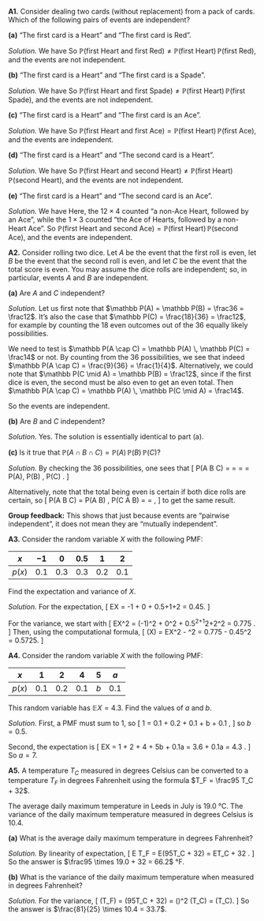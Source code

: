 ::::: {.myq}

**A1.** Consider dealing two cards (without replacement) from a pack of cards. Which of the following pairs of events are independent?

::::{ .subq}
**(a)** "The first card is a Heart" and "The first card is Red".

::: {.myanswers data-latex=""}
*Solution.* 
We have
\begin{align*}
\mathbb P(\text{first Heart}) &= \frac{13}{52} = \frac14 \\
\mathbb P(\text{first Red}) &= \frac{26}{52} = \frac12 \\
\mathbb P(\text{first Heart and first Red}) &= \mathbb P(\text{first Heart}) = \frac14 .
\end{align*}
So $\mathbb P(\text{first Heart and first Red}) \neq \mathbb P(\text{first Heart})\,\mathbb P(\text{first Red})$, and the events are not independent.
:::
::::

::::{ .subq}
**(b)** "The first card is a Heart" and "The first card is a Spade".

::: {.myanswers data-latex=""}
*Solution.* 
We have
\begin{align*}
\mathbb P(\text{first Heart}) &= \frac{13}{52} = \frac14 \\
\mathbb P(\text{first Spade}) &= \frac{13}{52} = \frac14 \\
\mathbb P(\text{first Heart and first Spade}) &= 0 .
\end{align*}
So $\mathbb P(\text{first Heart and first Spade}) \neq \mathbb P(\text{first Heart})\,\mathbb P(\text{first Spade})$, and the events are not independent.
:::
::::

::::{ .subq}
**(c)** "The first card is a Heart" and "The first card is an Ace".

::: {.myanswers data-latex=""}
*Solution.* 
We have
\begin{align*}
\mathbb P(\text{first Heart}) &= \frac{13}{52} = \frac14 \\
\mathbb P(\text{first Ace}) &= \frac{4}{52} = \frac1{13} \\
\mathbb P(\text{first Heart and first Ace}) &= \mathbb P(\text{first Ace of Hearts}) = \frac1{52} .
\end{align*}
So $\mathbb P(\text{first Heart and first Ace}) = \mathbb P(\text{first Heart})\,\mathbb P(\text{first Ace})$, and the events are independent.
:::
::::

::::{ .subq}
**(d)** "The first card is a Heart" and "The second card is a Heart".

::: {.myanswers data-latex=""}
*Solution.* 
We have
\begin{align*}
\mathbb P(\text{first Heart}) &= \frac{13}{52} = \frac14 \\
\mathbb P(\text{second Heart}) &= \frac{13}{52} = \frac14 \\
\mathbb P(\text{first Heart and second Heart}) &= \frac{13\times 12}{52 \times 51} = \frac{1}{17}
\end{align*}
So $\mathbb P(\text{first Heart and second Heart}) \neq \mathbb P(\text{first Heart})\,\mathbb P(\text{second Heart})$, and the events are not independent.
:::
::::

::::{ .subq}
**(e)** "The first card is a Heart" and "The second card is an Ace".

::: {.myanswers data-latex=""}
*Solution.* 
We have
\begin{align*}
\mathbb P(\text{first Heart}) &= \frac{13}{52} = \frac14 \\
\mathbb P(\text{second Ace}) &= \frac{4}{52} = \frac1{13} \\
\mathbb P(\text{first Heart and second Ace}) &= \frac{12\times4 + 1\times 3}{52\times 51} = \frac{51}{52\times 51} = \frac{1}{52}
\end{align*}
Here, the $12 \times 4$ counted "a non-Ace Heart, followed by an Ace", while the $1 \times 3$ counted "the Ace of Hearts, followed by a non-Heart Ace". So $\mathbb P(\text{first Heart and second Ace}) = \mathbb P(\text{first Heart})\,\mathbb P(\text{second Ace})$, and the events are independent.
:::
::::
:::::

::::: {.myq}
**A2.** Consider rolling two dice. Let $A$ be the event that the first roll is even, let $B$ be the event that the second roll is even, and let $C$ be the event that the total score is even. You may assume the dice rolls are independent; so, in particular, events $A$ and $B$ are independent.

:::: {.subq}
**(a)** Are $A$ and $C$ independent?

::: {.myanswers data-latex=""}
*Solution.* Let us first note that $\mathbb P(A) = \mathbb P(B) = \frac36 = \frac12$. It's also the case that $\mathbb P(C) = \frac{18}{36} = \frac12$, for example by counting the 18 even outcomes out of the 36 equally likely possibilities.

We need to test is $\mathbb P(A \cap C) = \mathbb P(A) \, \mathbb P(C) = \frac14$ or not. By counting from the 36 possibilities, we see that indeed $\mathbb P(A \cap C) = \frac{9}{36} = \frac{1}{4}$. Alternatively, we could note that $\mathbb P(C \mid A) = \mathbb P(B) = \frac12$, since if the first dice is even, the second must be also even to get an even total. Then $\mathbb P(A \cap C) = \mathbb P(A) \, \mathbb P(C \mid A) = \frac14$.

So the events are independent.
:::
::::

:::: {.subq}
**(b)** Are $B$ and $C$ independent?

::: {.myanswers data-latex=""}
*Solution.* Yes. The solution is essentially identical to part (a).
:::
::::

:::: {.subq}
**(c)** Is it true that $\mathbb P(A \cap B \cap C) = \mathbb P(A) \, \mathbb P(B) \, \mathbb P(C)$?

::: {.myanswers data-latex=""}
*Solution.*
By checking the 36 possibilities, one sees that
\[ \mathbb P(A \cap B \cap C) = \frac{9}{36} = \frac{1}{4} \neq \frac{1}{8} = \frac12 \times \frac12 \times \frac12 = \mathbb P(A)\, \mathbb P(B) \, \mathbb P(C) . \]

Alternatively, note that the total being even is certain if both dice rolls are certain, so
\[ \mathbb P(A \cap B \cap C) = \mathbb P(A \cap B) \, \mathbb P(C \mid A \cap B) = \frac14 \times 1 = \frac14 , \]
to get the same result.

**Group feedback:** This shows that just because events are "pairwise independent", it does not mean they are "mutually independent".
:::
::::
:::::

:::: {.myq}
**A3.** Consider the random variable $X$ with the following PMF:

| $x$ | $-1$ | $0$ | $0.5$ | $1$ | $2$ |
|:--:|:--:|:--:|:--:|:--:|:--:|
| $p(x)$ | $0.1$ | $0.3$ | $0.3$ | $0.2$ | $0.1$ |

Find the expectation and variance of $X$.

::: {.myanswers data-latex=""}
*Solution.*
For the expectation,
\[ \mathbb EX = -1\times0.1 + 0\times0.3 + 0.5\times0.3+1\times0.2+2\times0.1 = 0.45. \]

For the variance, we start with
\[ \mathbb EX^2 = (-1)^2\times0.1 + 0^2\times0.3 + 0.5^2\times0.3+1^2\times0.2+2^2\times0.1 = 0.775 . \]
Then, using the computational formula,
\[ \Var(X) = \mathbb EX^2 - \mu^2 = 0.775 - 0.45^2 = 0.5725. \]
:::
::::

:::: {.myq}
**A4.** Consider the random variable $X$ with the following PMF:

| $x$ | $1$ | $2$ | $4$ | $5$ | $a$ |
|:--:|:--:|:--:|:--:|:--:|:--:|
| $p(x)$ | $0.1$ | $0.2$ | $0.1$ | $b$ | $0.1$ |

This random variable has $\mathbb EX = 4.3$. Find the values of $a$ and $b$.

::: {.myanswers data-latex=""}
*Solution.*
First, a PMF must sum to 1, so
\[ 1 = 0.1 + 0.2 + 0.1 + b + 0.1 , \]
so $b = 0.5$.

Second, the expectation is
\[
\mathbb EX = 1\times0.1 + 2 \times 0.2 + 4 \times 0.1 + 5b + 0.1a 
           = 3.6 + 0.1a 
           = 4.3 .
\]
So $a = 7$.
:::
::::

::::: {.myq}
**A5.** A temperature $T_C$ measured in degrees Celsius can be converted to a temperature $T_F$ in degrees Fahrenheit using the formula $T_F = \frac95 T_C + 32$.

The average daily maximum temperature in Leeds in July is 19.0 °C. The variance of the daily maximum temperature measured in degrees Celsius is 10.4.

:::: {.subq}
**(a)** What is the average daily maximum temperature in degrees Fahrenheit?

::: {.myanswers data-latex=""}
*Solution.*
By linearity of expectation,
\[ \mathbb E T_F = \mathbb E\left(\tfrac95T_C + 32\right) = \tfrac95 \mathbb ET_C + 32 . \]
So the answer is $\frac95 \times 19.0 + 32 = 66.2$ °F.
:::
::::

:::: {.subq}
**(b)** What is the variance of the daily maximum temperature when measured in degrees Fahrenheit?

::: {.myanswers data-latex=""}
*Solution.*
For the variance,
\[ \Var(T_F) = \Var\left(\tfrac95T_C + 32\right) = \left(\tfrac95\right)^2 \Var(T_C) = \tfrac{81}{25}\Var(T_C). \]
So the answer is $\frac{81}{25} \times 10.4 = 33.7$.
:::
::::
:::::